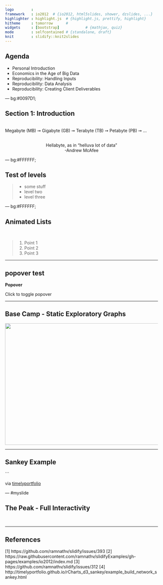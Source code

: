 ```yaml
---
logo        : 
framework   : io2012  # {io2012, html5slides, shower, dzslides, ...}
highlighter : highlight.js  # {highlight.js, prettify, highlight}
hitheme     : tomorrow      # 
widgets     : [bootstrap]            # {mathjax, quiz}
mode        : selfcontained # {standalone, draft}
knit        : slidify::knit2slides
--- 
```


## Agenda

- Personal Introduction
- Economics in the Age of Big Data
- Reproducibility: Handling Inputs
- Reproducibility: Data Analysis
- Reproducibility: Creating Client Deliverables

--- bg:#0097D1; 

## Section 1: Introduction
</br>
Megabyte (MB) &#10137; Gigabyte (GB) &#10137; Terabyte (TB) &#10137; Petabyte (PB) &#10137; ... 
   
</br>
<center>Hellabyte, as in "helluva lot of data" </center>

<center>     -Andrew McAfee </center>

--- bg:#FFFFFF;

## Test of levels

>- some stuff
    - level two
    - level three

--- bg:#FFFFFF;

## Animated Lists ##

</br>

> 1. Point 1
> 2. Point 2
> 3. Point 3

---

## popover test ##

**Popover**
  
<a class="btn btn-large btn-danger" rel="popover" data-content="And here's some amazing content. It's very engaging. right?" data-original-title="A Title" id='example'>Click to toggle popover</a>

---

## Base Camp - Static Exploratory Graphs ##

<img src=".\\assets\\img\\stacked_bar.png" height="400" width="900">

---

## Sankey Example ##

```

via [timelyportfolio](http://timelyportfolio.github.io/rCharts_d3_sankey/example_build_network_sankey.html)


--- #myslide

## The Peak - Full Interactivity ##

</br>
<script>
$('#myslide').on('slideenter', function(){
  $(this).find('article')
    .append('<iframe src="http://bl.ocks.org/mbostock/raw/1256572/"></iframe>')
});
$('#myslide').on('slideleave', function(){
  $(this).find('iframe').remove();
});
</script>

--- 


## References

[1] https://github.com/ramnathv/slidify/issues/393
[2] https://raw.githubusercontent.com/ramnathv/slidifyExamples/gh-pages/examples/io2012/index.md
[3] https://github.com/ramnathv/slidify/issues/312
[4] http://timelyportfolio.github.io/rCharts_d3_sankey/example_build_network_sankey.html



